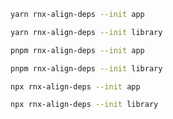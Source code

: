 
<Tabs groupId="package-manager">
<TabItem value="yarn" label="Yarn" default>

```sh
yarn rnx-align-deps --init app
```

```sh
yarn rnx-align-deps --init library
```

</TabItem>
<TabItem value="pnpm" label="pnpm">

```sh
pnpm rnx-align-deps --init app
```

```sh
pnpm rnx-align-deps --init library
```

</TabItem>
<TabItem value="npm" label="npm">

```sh
npx rnx-align-deps --init app
```

```sh
npx rnx-align-deps --init library
```

</TabItem>
</Tabs>
